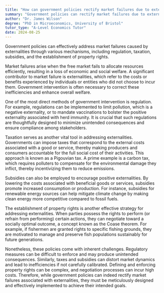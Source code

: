 ```yaml
---
title: "How can government policies rectify market failures due to externalities?"
summary: "Government policies can rectify market failures due to externalities through regulation, taxation, subsidies, and the creation of property rights."
author: "Dr. James Wilson"
degree: "PhD in Microeconomics, University of Bristol"
tutor_type: "A-Level Economics Tutor"
date: 2024-08-25
---
```


Government policies can effectively address market failures caused by externalities through various mechanisms, including regulation, taxation, subsidies, and the establishment of property rights.

Market failures arise when the free market fails to allocate resources efficiently, resulting in a loss of economic and social welfare. A significant contributor to market failure is externalities, which refer to the costs or benefits experienced by individuals or entities who did not choose to incur them. Government intervention is often necessary to correct these inefficiencies and enhance overall welfare.

One of the most direct methods of government intervention is regulation. For example, regulations can be implemented to limit pollution, which is a negative externality, or to mandate vaccinations to bolster the positive externality associated with herd immunity. It is crucial that such regulations are thoughtfully designed to minimize unintended consequences and ensure compliance among stakeholders.

Taxation serves as another vital tool in addressing externalities. Governments can impose taxes that correspond to the external costs associated with a good or service, thereby making producers and consumers accountable for the full social cost of their activities. This approach is known as a Pigouvian tax. A prime example is a carbon tax, which requires polluters to compensate for the environmental damage they inflict, thereby incentivizing them to reduce emissions.

Subsidies can also be employed to encourage positive externalities. By lowering the costs associated with beneficial goods or services, subsidies promote increased consumption or production. For instance, subsidies for renewable energy sources can help mitigate climate change by making clean energy more competitive compared to fossil fuels.

The establishment of property rights is another effective strategy for addressing externalities. When parties possess the rights to perform (or refrain from performing) certain actions, they can negotiate toward a socially optimal outcome, a concept known as the Coase theorem. For example, if fishermen are granted rights to specific fishing grounds, they are motivated to manage and preserve fish populations sustainably for future generations.

Nonetheless, these policies come with inherent challenges. Regulatory measures can be difficult to enforce and may produce unintended consequences. Similarly, taxes and subsidies can distort market dynamics and lead to inefficiencies if not carefully calibrated. Defining and enforcing property rights can be complex, and negotiation processes can incur high costs. Therefore, while government policies can indeed rectify market failures associated with externalities, they must be meticulously designed and effectively implemented to achieve their intended goals.
    